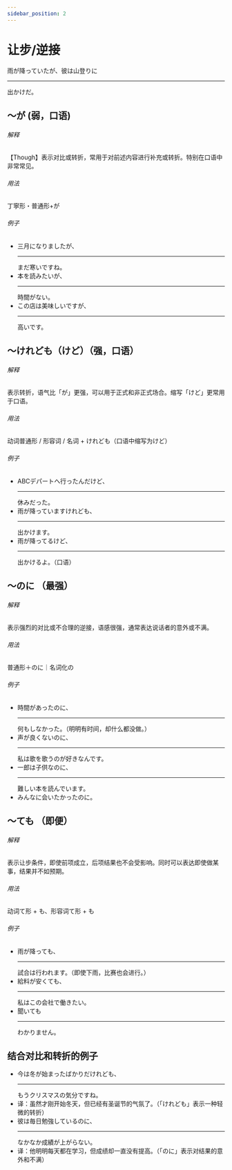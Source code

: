 ```yaml
---
sidebar_position: 2
---
```


# 让步/逆接


<Hg>雨が降っていたが</Hg>、彼は山登りに<Hr>出かけだ</Hr>。

## 〜が (弱，口语)
###### 解释
【Though】表示对比或转折，常用于对前述内容进行补充或转折。特别在口语中非常常见。
###### 用法
丁寧形・普通形+が
###### 例子

- <Hb>三月になりました<Hg>が</Hg></Hb>、<Hr>まだ寒いですね</Hr>。
- <Hb>本を読みたい<Hg>が</Hg></Hb>、<Hr>時間がない</Hr>。
- <Hb>この店は美味しいです<Hg>が</Hg></Hb>、<Hr>高いです</Hr>。

## ～けれども（けど）（强，口语）
###### 解释
表示转折，语气比「が」更强，可以用于正式和非正式场合。缩写「けど」更常用于口语。
###### 用法
动词普通形 / 形容词 / 名词 + けれども（口语中缩写为けど）
###### 例子

- <Hb>ABCデパートへ行ったんだ<Hg>けど</Hg></Hb>、<Hr>休みだった</Hr>。
- <Hb>雨が降っています<Hg>けれども</Hg></Hb>、<Hr>出かけます</Hr>。
- <Hb>雨が降ってる<Hg>けど</Hg></Hb>、<Hr>出かけるよ</Hr>。（口语）

## 〜のに （最强）
###### 解释
表示强烈的对比或不合理的逆接，语感很强，通常表达说话者的意外或不满。
###### 用法
普通形＋のに｜名词化の
###### 例子

- <Hb>時間があった<Hg>のに</Hg></Hb>、<Hr>何もしなかった</Hr>。（明明有时间，却什么都没做。）
- <Hb>声が良くない<Hg>のに</Hg></Hb>、<Hr>私は歌を歌うのが好きなんです</Hr>。
- <Hb>一郎は子供な<Hg>のに</Hg></Hb>、<Hr>難しい本を読んでいます</Hr>。
- <Hb>みんなに会いたかった<Hg>のに</Hg></Hb>。

## 〜ても （即便）
###### 解释
表示让步条件，即使前项成立，后项结果也不会受影响。同时可以表达即使做某事，结果并不如预期。
###### 用法
动词て形 + も、形容词て形 + も
###### 例子

- <Hb>雨が<Hg>降っても</Hg></Hb>、<Hr>試合は行われます</Hr>。（即使下雨，比赛也会进行。）
- <Hb>給料が<Hg>安くても</Hg></Hb>、<Hr>私はこの会社で働きたい</Hr>。
- <Hb><Hg>聞いても</Hg></Hb><Hr>わかりません</Hr>。


## 结合对比和转折的例子

- <Hb>今は冬が始まったばかりだ<Hg>けれども</Hg></Hb>、<Hr>もうクリスマスの気分ですね</Hr>。
- 译：虽然才刚开始冬天，但已经有圣诞节的气氛了。（「けれども」表示一种轻微的转折）
- <Hb>彼は毎日勉強している<Hg>のに</Hg></Hb>、<Hr>なかなか成績が上がらない</Hr>。
- 译：他明明每天都在学习，但成绩却一直没有提高。（「のに」表示对结果的意外和不满）

